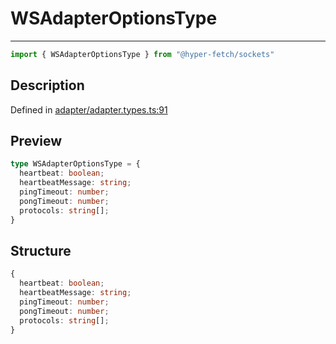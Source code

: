 

# WSAdapterOptionsType

<div class="api-docs__separator" data-reactroot="">

---

</div><div class="api-docs__import" data-reactroot="">

```ts
import { WSAdapterOptionsType } from "@hyper-fetch/sockets"
```

</div><div class="api-docs__section">

## Description

</div><div class="api-docs__description"><span class="api-docs__do-not-parse">



</span></div><p class="api-docs__definition">

Defined in [adapter/adapter.types.ts:91](https://github.com/BetterTyped/hyper-fetch/blob/cc329b91/packages/sockets/src/adapter/adapter.types.ts#L91)

</p><div class="api-docs__section">

## Preview

</div><div class="api-docs__preview type">

```ts
type WSAdapterOptionsType = {
  heartbeat: boolean; 
  heartbeatMessage: string; 
  pingTimeout: number; 
  pongTimeout: number; 
  protocols: string[]; 
}
```

</div><div class="api-docs__section">

## Structure

</div><div class="api-docs__returns">

```ts
{
  heartbeat: boolean;
  heartbeatMessage: string;
  pingTimeout: number;
  pongTimeout: number;
  protocols: string[];
}
```

</div>